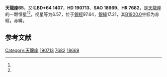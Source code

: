 {{Starbox begin
| name = 天龍座65
}}
{{Starbox observe
| epoch = [[J2000.0|J2000.0]]
| constell = [[天龍座|天龍座]]<ref name=SIMBAD>{{cite web
 | url=http://simbad.u-strasbg.fr/simbad/sim-id?Ident=HR+7682
 | title=Pulsating variable Star
 | publisher=Centre de Données astronomiques de Strasbourg
 | work=SIMBAD
 | accessdate=2012-07-13
 | archive-date=2019-09-25
 | archive-url=https://web.archive.org/web/20190925044732/http://simbad.u-strasbg.fr/simbad/sim-id?Ident=HR+7682
 }}</ref><ref name=DATA>{{cite web
 | url=http://vizier.u-strasbg.fr/viz-bin/VizieR-5?-out.add=.&-source=5050&-corr=PK=HR&-out.max=9999&HR=7682
 | title=VizieR Detailed Page
 | accessdate=2012-07-13
 | archive-date=2016-03-05
 | archive-url=https://web.archive.org/web/20160305002030/http://vizier.u-strasbg.fr/viz-bin/VizieR-5?-out.add=.&-source=5050&-corr=PK=HR&-out.max=9999&HR=7682
 | dead-url=no
 }}</ref>
| 星官 = 
| ra = {{RA|20|2|20.3}}<ref name=SIMBAD /><ref name=DATA />
| dec = {{DEC|+64|38|4}}<ref name=SIMBAD /><ref name=DATA />
| appmag_v = 6.57<ref name=SIMBAD /><ref name=DATA />
}}
{{Starbox character
| class = gG7<ref name=SIMBAD /><ref name=DATA />
| b-v = <ref name=SIMBAD /><ref name=DATA />
| u-b = <ref name=SIMBAD /><ref name=DATA />
| r-i = <ref name=SIMBAD /><ref name=DATA />
| variable = 
}}
{{Starbox astrometry
| radial_v = 
| prop_mo_ra = 9
| parallax = 
| p_error = 
}}
{{Starbox catalog
| names =BD+64 1407，[[SAO星表|SAO]] 18669，[[HD星表|HD]] 190713，[[HR星表|HR]] 7682}}
{{Starbox reference |Simbad=HR+7682}}
{{Starbox end}}

'''天龍座65'''，又名'''BD+64 1407'''，'''HD 190713'''、'''SAO 18669'''、'''HR 7682'''，是[[天龍座|天龍座]]的一颗恒星<ref name=SIMBAD /><ref name=DATA />，视星等为6.57，位于[[銀道座標系|銀經]]97.64，[[銀道座標系|銀緯]]17.21，其[[B1900.0|B1900.0]]坐标为赤經{{RA|20|1|13.6}}，赤緯{{DEC|+64|17.21|7}}。

== 参考文献 ==
{{reflist}}

{{star-stub}}

{{天龍座恒星}}
[[Category:天龍座|Category:天龍座]]
[[Category:HD和HDE天體|190713]]
[[Category:HR天體|7682]]
[[Category:SAO天體|18669]]